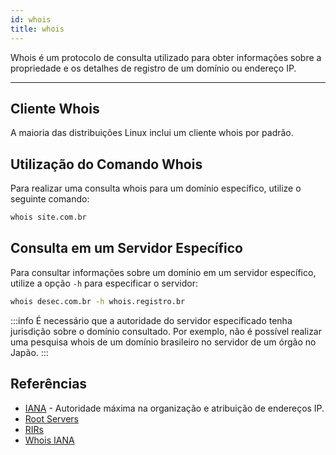 ```yaml
---
id: whois
title: whois
---
```


Whois é um protocolo de consulta utilizado para obter informações sobre a
propriedade e os detalhes de registro de um domínio ou endereço IP.

---

## Cliente Whois

A maioria das distribuições Linux inclui um cliente whois por padrão.

## Utilização do Comando Whois

Para realizar uma consulta whois para um domínio específico, utilize o seguinte
comando:

```bash
whois site.com.br
```

## Consulta em um Servidor Específico

Para consultar informações sobre um domínio em um servidor específico, utilize a
opção `-h` para especificar o servidor:

```bash
whois desec.com.br -h whois.registro.br
```

:::info
É necessário que a autoridade do servidor especificado tenha jurisdição sobre o
domínio consultado. Por exemplo, não é possível realizar uma pesquisa whois de
um domínio brasileiro no servidor de um órgão no Japão.
:::

## Referências

- [IANA](https://www.iana.org) - Autoridade máxima na organização e atribuição
de endereços IP.
- [Root Servers](https://www.iana.org/domains/root/servers)
- [RIRs](https://www.iana.org/numbers)
- [Whois IANA](https://whois.iana.org)
